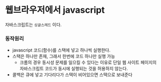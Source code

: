 # 웹브라우저에서 javascript

자바스크립트는 `싱글스레드` 이다. 

### 동작원리
- javascript 코드(함수)를 스택에 넣고 하나씩 실행한다.
- 스택은 하나만 존재, 그래서 한번에 코드 하나만 실행 가능
    - 크롬의 경우 동시성 문제를 일으킬 수 있다는 이유로 단일 웹 사이트 페이지의 자바스크립트 코드가 동시에 실행되는 것을 허용하지 않는다.
- 콜백은 큐에 넣고 기다리다가 스택이 비어있으면 스택으로 보내준다


